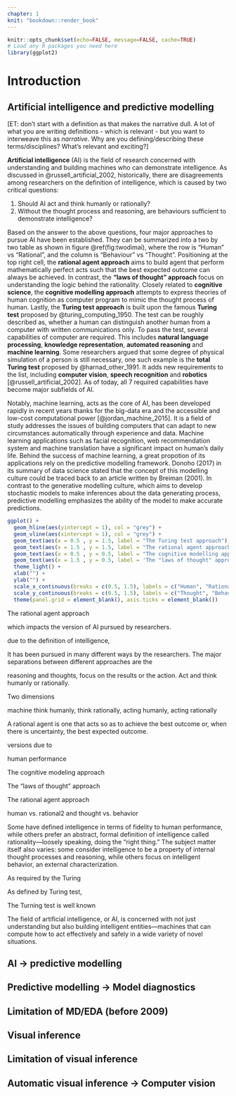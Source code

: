```yaml
---
chapter: 1
knit: "bookdown::render_book"
---
```


```r
knitr::opts_chunk$set(echo=FALSE, message=FALSE, cache=TRUE)
# Load any R packages you need here
library(ggplot2)
```

# Introduction {#ch:intro}

## Artificial intelligence and predictive modelling

[ET: don't start with a definition as that makes the narrative dull. A lot of what you are writing definitions - which is relevant - but you want to interweave this as _narrative_. Why are you defining/describing these terms/disciplines? What's relevant and exciting?]

**Artificial intelligence** (AI) is the field of research concerned with understanding and building machines who can demonstrate intelligence. As discussed in @russell_artificial_2002, historically, there are disagreements among researchers on the definition of intelligence, which is caused by two critical questions:

1. Should AI act and think humanly or rationally? 
2. Without the thought process and reasoning, are behaviours sufficient to demonstrate intelligence?

Based on the answer to the above questions, four major approaches to pursue AI have been established. They can be summarized into a two by two table as shown in figure \@ref(fig:twodimai), where the row is "Human" vs "Rational", and the column is "Behaviour" vs "Thought". Positioning at the top right cell, the **rational agent approach** aims to build agent that perform mathematically perfect acts such that the best expected outcome can always be achieved. In contrast, the **"laws of thought" approach** focus on understanding the logic behind the rationality. Closely related to **cognitive science**, the **cognitive modelling approach** attempts to express theories of human cognition as computer program to mimic the thought process of human. Lastly, the **Turing test approach** is built upon the famous **Turing test** proposed by @turing_computing_1950. The test can be roughly described as, whether a human can distinguish another human from a computer with written communications only. To pass the test, several capabilities of computer are required. This includes **natural language processing**, **knowledge representation**, **automated reasoning** and **machine learning**. Some researchers argued that some degree of physical simulation of a person is still necessary, one such example is the **total Turing test** proposed by @harnad_other_1991. It adds new requirements to the list, including **computer vision**, **speech recognition** and **robotics** [@russell_artificial_2002]. As of today, all $7$ required capabilities have become major subfields of AI. 

Notably, machine learning, acts as the core of AI, has been developed rapidly in recent years thanks for the big-data era and the accessible and low-cost computational power [@jordan_machine_2015]. It is a field of study addresses the issues of building computers that can adapt to new circumstances automatically through experience and data. Machine learning applications such as facial recognition, web recommendation system and machine translation have a significant impact on human's daily life. Behind the success of machine learning, a great propotion of its applications rely on the predictive modelling framework. Donoho (2017) in its summary of data science stated that the concept of this modelling culture could be traced back to an article written by Breiman (2001). In contrast to the generative modelling culture, which aims to develop stochastic models to make inferences about the data generating process, predictive modelling emphasizes the ability of the model to make accurate predictions.



```r
ggplot() +
  geom_hline(aes(yintercept = 1), col = "grey") +
  geom_vline(aes(xintercept = 1), col = "grey") +
  geom_text(aes(x = 0.5 , y = 1.5, label = "The Turing test approach")) +
  geom_text(aes(x = 1.5 , y = 1.5, label = "The rational agent approach")) +
  geom_text(aes(x = 0.5 , y = 0.5, label = "The cognitive modelling approach")) +
  geom_text(aes(x = 1.5 , y = 0.5, label = 'The "laws of thought" approach')) +
  theme_light() +
  xlab("") +
  ylab("") +
  scale_x_continuous(breaks = c(0.5, 1.5), labels = c("Human", "Rational"), limits = c(0, 2)) +
  scale_y_continuous(breaks = c(0.5, 1.5), labels = c("Thought", "Behaviour"), limits = c(0, 2)) +
  theme(panel.grid = element_blank(), axis.ticks = element_blank())
```


The rational agent approach 



which impacts the version of AI pursued by researchers. 

due to the definition of intelligence, 

It has been pursued in many different ways by the researchers. The major separations between different approaches are the 

reasoning and thoughts, focus on the results or the action. Act and think humanly or rationally.

Two dimensions 



machine think humanly, think rationally, acting humanly, acting rationally

A rational agent is one that acts so as to achieve the best outcome or, when there is uncertainty, the best expected outcome.

versions due to 

human performance

The cognitive modeling approach

The “laws of thought” approach

The rational agent approach

human vs. rational2 and thought vs. behavior


Some have defined intelligence in terms of fidelity to human performance, while others prefer an abstract, formal definition of intelligence called rationality—loosely speaking, doing the “right thing.” The subject matter itself also varies: some consider intelligence to be a property of internal thought processes and reasoning, while others focus on intelligent behavior, an external characterization.


As required by the Turing 

As defined by Turing test, 

The Turning test is well known 

The field of artificial intelligence, or AI, is concerned with not just understanding but also building intelligent entities—machines that can compute how to act effectively and safely in a wide variety of novel situations.

## AI -> predictive modelling

## Predictive modelling -> Model diagnostics

## Limitation of MD/EDA (before 2009)

## Visual inference

## Limitation of visual inference

## Automatic visual inference -> Computer vision

